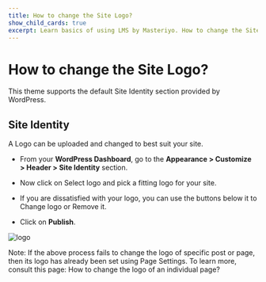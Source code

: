 ---
title: How to change the Site Logo?
show_child_cards: true
excerpt: Learn basics of using LMS by Masteriyo. How to change the Site Logo
---

# How to change the Site Logo?

This theme supports the default Site Identity section provided by WordPress.

## Site Identity

A Logo can be uploaded and changed to best suit your site.

- From your **WordPress Dashboard**, go to the **Appearance > Customize > Header > Site Identity** section.

- Now click on Select logo and pick a fitting logo for your site.

- If you are dissatisfied with your logo, you can use the buttons below it to Change logo or Remove it.

- Click on **Publish**.

![logo](https://user-images.githubusercontent.com/109593521/184344825-ca08e313-0d31-4a6b-9272-1f04f190fd23.gif)

Note: If the above process fails to change the logo of specific post or page, then its logo has already been set using Page Settings. To learn more, consult this page: How to change the logo of an individual page?

